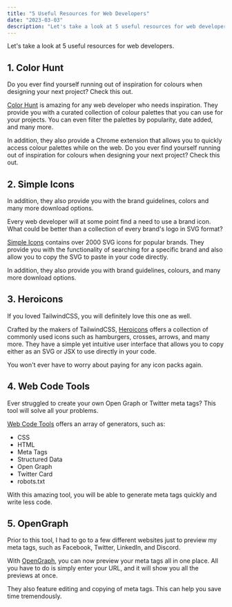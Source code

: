 ```yaml
---
title: "5 Useful Resources for Web Developers"
date: "2023-03-03"
description: "Let's take a look at 5 useful resources for web developers."
---
```


Let's take a look at 5 useful resources for web developers.

## 1. Color Hunt

Do you ever find yourself running out of inspiration for colours when designing your next project? Check this out.

[Color Hunt](https://colorhunt.co/) is amazing for any web developer who needs inspiration. They provide you with a curated collection of colour palettes that you can use for your projects. You can even filter the palettes by popularity, date added, and many more.

In addition, they also provide a Chrome extension that allows you to quickly access colour palettes while on the web.
Do you ever find yourself running out of inspiration for colours when designing your next project?
Check this out.

## 2. Simple Icons

In addition, they also provide you with the brand guidelines, colors and many more download options.

Every web developer will at some point find a need to use a brand icon. What could be better than a collection of every brand's logo in SVG format?

[Simple Icons](https://simpleicons.org/) contains over 2000 SVG icons for popular brands. They provide you with the functionality of searching for a specific brand and also allow you to copy the SVG to paste in your code directly.

In addition, they also provide you with brand guidelines, colours, and many more download options.

## 3. Heroicons

If you loved TailwindCSS, you will definitely love this one as well.

Crafted by the makers of TailwindCSS, [Heroicons](https://heroicons.com/) offers a collection of commonly used icons such as hamburgers, crosses, arrows, and many more. They have a simple yet intuitive user interface that allows you to copy either as an SVG or JSX to use directly in your code.

You won't ever have to worry about paying for any icon packs again.

## 4. Web Code Tools

Ever struggled to create your own Open Graph or Twitter meta tags? This tool will solve all your problems.

[Web Code Tools](https://webcode.tools/) offers an array of generators, such as:

- CSS
- HTML
- Meta Tags
- Structured Data
- Open Graph
- Twitter Card
- robots.txt

With this amazing tool, you will be able to generate meta tags quickly and write less code.

## 5. OpenGraph

Prior to this tool, I had to go to a few different websites just to preview my meta tags, such as Facebook, Twitter, LinkedIn, and Discord.

With [OpenGraph](https://www.opengraph.xyz/), you can now preview your meta tags all in one place. All you have to do is simply enter your URL, and it will show you all the previews at once.

They also feature editing and copying of meta tags. This can help you save time tremendously.
